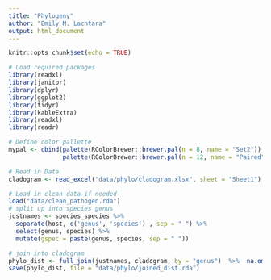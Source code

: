 ```yaml
---
title: "Phylogeny"
author: "Emily M. Lachtara"
output: html_document
---
```



```r
knitr::opts_chunk$set(echo = TRUE)

# Load required packages
library(readxl)
library(janitor)
library(dplyr)
library(ggplot2)
library(tidyr)
library(kableExtra)
library(readxl)
library(readr)

# Define color pallette
mypal <- cbind(palette(RColorBrewer::brewer.pal(n = 8, name = "Set2")),
               palette(RColorBrewer::brewer.pal(n = 12, name = "Paired")))
```

```r
# Read in Data
cladogram <- read_excel("data/phylo/cladogram.xlsx", sheet = "Sheet1") %>% clean_names() %>% select(-notes)

# Load in clean data if needed
load("data/clean_pathogen.rda")
# split up into species genus
justnames <- species_species %>% 
  separate(host, c('genus', 'species') , sep = " ") %>%
  select(genus, species) %>%
  mutate(gspec = paste(genus, species, sep = " "))

# join into cladogram
phylo_dist <- full_join(justnames, cladogram, by = "genus")  %>%  na.omit() %>% distinct()
save(phylo_dist, file = "data/phylo/joined_dist.rda")
```